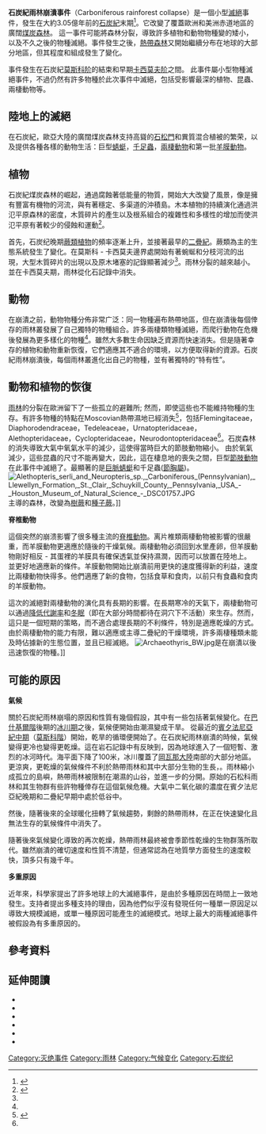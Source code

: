 {{cleanup-jargon|time=2016-11-28T08:19:30+00:00}}
{{Carboniferous graphical timeline}}
'''石炭紀雨林崩潰事件'''（Carboniferous rainforest collapse）是一個小型[[滅絕|滅絕]]事件，發生在大約3.05億年前的[[石炭紀|石炭紀]]末期<ref name="SahneyBentonFalconLang2010RainforestCollapse">{{cite journal|url=http://geology.geoscienceworld.org/cgi/content/abstract/38/12/1079|author=Sahney, S., Benton, M.J. & Falcon-Lang, H.J.|year=2010|title=Rainforest collapse triggered Pennsylvanian tetrapod diversification in Euramerica|journal=Geology|doi=10.1130/G31182.1|volume=38|pages=1079–1082|format=PDF|issue=12|bibcode=2010Geo....38.1079S|access-date=2016-11-29|archive-date=2011-10-11|archive-url=https://web.archive.org/web/20111011144357/http://geology.geoscienceworld.org/cgi/content/abstract/38/12/1079|dead-url=no}}</ref>。它改變了覆蓋歐洲和美洲赤道地區的廣闊[[煤炭森林|煤炭森林]]。 這一事件可能將森林分裂，導致許多植物和動物物種變的矮小，以及不久之後的物種滅絕。事件發生之後，[[熱帶森林|熱帶森林]]又開始繼續分布在地球的大部分地區，但其程度和組成發生了變化。

事件發生在石炭紀[[莫斯科阶|莫斯科阶]]的結束和早期[[卡西莫夫阶|卡西莫夫阶]]之間。
此事件屬小型物種滅絕事件，不過仍然有許多物種於此次事件中滅絕，包括受影響最深的植物、昆蟲、兩棲動物等。

==陸地上的滅絕==
在石炭紀，歐亞大陸的廣闊煤炭森林支持高聳的[[石松門|石松門]]和異質混合植被的繁荣，以及提供各種各樣的動物生活：巨型[[蜻蜓|蜻蜓]]，[[千足蟲|千足蟲]]，[[兩棲動物|兩棲動物]]和第一批[[羊膜動物|羊膜動物]]。

==植物==
石炭紀煤炭森林的崛起，通過腐蝕著低能量的物質，開始大大改變了風景，像是擁有豐富有機物的河流，與有著穩定、多渠道的沖積島。木本植物的持續演化通過洪氾平原森林的密度，木質碎片的產生以及根系組合的複雜性和多樣性的增加而使洪氾平原有著較少的侵蝕和運動<ref name="DaviesGibling">{{cite journal|author1=Davies, N.S.  |author2=Gibling, M. R.|year=2011|title=Evolution of fixed-channel alluvial plains in response to Carboniferous vegetation|journal=Nature Geoscience|volume=21|pages=629–633|doi=10.1038/ngeo1237|bibcode = 2011NatGe...4..629D|issue=9}}</ref>。 

首先，石炭纪晚期[[蕨類植物|蕨類植物]]的頻率逐漸上升，並接著最早的[[二疊紀|二疊紀]]。蕨類為主的生態系統發生了變化。在莫斯科 - 卡西莫夫邊界處開始有著蜿蜒和分枝河流的出現，大型木質碎片的出現以及原木堵塞的記錄顯著減少<ref name="DaviesGibling" />。雨林分裂的越來越小。並在卡西莫夫期，雨林從化石記錄中消失。

==動物==
在崩潰之前，動物物種分佈非常广泛：同一物種遍布熱帶地區，但在崩潰後每個倖存的雨林叢發展了自己獨特的物種組合。許多兩棲類物種滅絕，而爬行動物在危機後發展為更多樣化的物種<ref name="SahneyBentonFalconLang2010RainforestCollapse"/>。雖然大多數生命因缺乏資源而快速消失。但是隨著幸存的植物和動物重新恢復，它們適應其不適合的環境，以方便取得新的資源。石炭紀雨林崩潰後，每個雨林叢進化出自己的物種，並有著獨特的“特有性”。

==動物和植物的恢復==
[[雨林|雨林]]的分裂在歐洲留下了一些孤立的避難所; 然而，即使這些也不能維持物種的生存。有許多物種的特點在Moscovian熱帶濕地已經消失<ref name="Cascales-MinanaCleal2013">{{cite journal |url=http://onlinelibrary.wiley.com/doi/10.1111/ter.12086/abstract |author1=Borja Cascales-Miñana |author2=Christopher J. Cleal |year=2013 |title=The plant fossil record reflects just two great extinction events |journal=Terra Nova |doi=10.1111/ter.12086 |volume=26 |issue=3 |pages=195–200 |access-date=2016-12-06 |archive-date=2016-06-30 |archive-url=https://web.archive.org/web/20160630234558/http://onlinelibrary.wiley.com/doi/10.1111/ter.12086/abstract |dead-url=no }}</ref>，包括Flemingitaceae，Diaphorodendraceae，Tedeleaceae，Urnatopteridaceae，Alethopteridaceae，Cyclopteridaceae，Neurodontopteridaceae<ref name="Cascales-MinanaCleal2013" />。石炭森林的消失導致大氣中氧氣水平的減少，這使得當時巨大的節肢動物縮小。 由於氧氣減少，這些昆蟲的尺寸不能再變大，因此，這在棲息地的喪失之間，巨型[[節肢動物|節肢動物]]在此事件中滅絕了。最顯著的是[[巨脈蜻蜓|巨脈蜻蜓]]和千足蟲([[節胸屬|節胸屬]])。[[File:Alethopteris_serli_and_Neuropteris_sp.,_Carboniferous_(Pennsylvanian),_Llewellyn_Formation,_St._Clair,_Schuykill_County,_Pennsylvania,_USA_-_Houston_Museum_of_Natural_Science_-_DSC01757.JPG|thumb]]主導的森林，改變為[[樹蕨|樹蕨]]和[[種子蕨|種子蕨]]。]]

'''脊椎動物''' 

這個突然的崩溃影響了很多種主流的[[脊椎動物|脊椎動物]]。离片椎類兩棲動物被影響的很嚴重，而羊膜動物更適應於隨後的干燥氣候。兩棲動物必須回到水里產卵，但羊膜動物剛好相反 - 其蛋裡的羊膜具有確保透氣並保持濕潤，因而可以放置在陸地上。並更好地適應新的條件。羊膜動物開始比崩潰前用更快的速度獲得新的利益，速度比兩棲動物快得多。他們適應了新的食物，包括食草和食肉，以前只有食蟲和食肉的羊膜動物。

這次的滅絕對兩棲動物的演化具有長期的影響。在長期寒冷的天氣下，兩棲動物可以通過[[降低代謝率|降低代謝率]]和[[冬眠|冬眠]]（即在大部分時間都待在洞穴下不活動）來生存。然而，這只是一個短期的策略，而不適合處理長期的不利條件，特別是適應乾燥的方式。由於兩棲動物的能力有限，難以適應或主導二疊紀的干燥環境，許多兩棲種類未能及時佔據新的生態位置，並且已經滅絕。
[[File:Archaeothyris_BW.jpg|thumb]]是在崩潰以後迅速恢復的物種。]]

==可能的原因==
'''氣候'''

關於石炭紀雨林崩塌的原因和性質有幾個假設，其中有一些包括著氣候變化。在[[巴什基爾階|巴什基爾階]]後期的[[冰川期|冰川期]]之後，氣候便開始由潮濕變成干旱。
從最近的[[賓夕法尼亞紀中期|賓夕法尼亞紀中期]]（[[莫斯科階|莫斯科階]]）開始，乾旱的循環便開始了。在石炭紀雨林崩潰的時候，氣候變得更冷也變得更乾燥。這在岩石記錄中有反映到，因為地球進入了一個短暫、激烈的冰河時代。海平面下降了100米，冰川覆蓋了[[岡瓦那大陸|岡瓦那大陸]]南部的大部分地區。更涼爽，更乾燥的氣候條件不利於熱帶雨林和其中大部分生物的生長，。雨林縮小成孤立的島嶼，熱帶雨林被限制在潮濕的山谷，並進一步的分開。原始的石松科雨林和其生物群有些許物種倖存在這個氣候危機。大氣中二氧化碳的濃度在賓夕法尼亞紀晚期和二疊紀早期中處於低谷中。

然後，隨著後來的全球暖化扭轉了氣候趨勢，剩餘的熱帶雨林，在正在快速變化且無法生存的氣候條件中消失了。

隨著後來氣候變化導致的再次乾燥，熱帶雨林最終被會季節性乾燥的生物群落所取代。雖然崩潰的確切速度和性質不清楚，但通常認為在地質學方面發生的速度較快，頂多只有幾千年。

'''多重原因'''
 
近年來，科學家提出了許多地球上的大滅絕事件，是由於多種原因在時間上一致地發生。支持者提出多種支持的理由，因為他們似乎沒有發現任何一種單一原因足以導致大規模滅絕，或單一種原因可能產生的滅絕模式。地球上最大的兩種滅絕事件被假設為有多重原因的。

== 參考資料 ==
{{Reflist|30em}}

== 延伸閱讀 ==
* {{Cite web
 | last = Polly
 | first = David
 | title = The Carboniferous Crises
 | publisher = Department of Geological Sciences, Indiana University
 | url = http://www.indiana.edu/~g404/Lectures/Lecture%201%20-%20Carboniferous%20Crisis%20and%20Introduction%20to%20Vertebrate%20Geobiology.pdf
 | year = 2011
 | accessdate = March 2013
 | archive-date = 2013-03-20
 | archive-url = https://web.archive.org/web/20130320072216/http://www.indiana.edu/~g404/Lectures/Lecture%201%20-%20Carboniferous%20Crisis%20and%20Introduction%20to%20Vertebrate%20Geobiology.pdf
 | dead-url = no
 }}
* {{Cite web
 | last = Rincon
 | first = Paul
 | title = Rainforest collapse kickstarted reptile evolution
 | publisher = BBC News
 | url = http://www.bbc.co.uk/news/science-environment-11870322
 | date = November 2010
 | accessdate = March 2013
 | archive-date = 2016-10-17
 | archive-url = https://web.archive.org/web/20161017012446/http://www.bbc.co.uk/news/science-environment-11870322
 | dead-url = no
 }}
* {{Cite web
 | last = Mirsky
 | first = Steve
 | title = Ancient Rainforest Collapse Increased Reptile Diversity
 | publisher = Scientific American Podcast
 | url = http://www.scientificamerican.com/podcast/episode.cfm?id=ancient-rainforest-collapse-increas-10-11-30
 | date = November 2010
 | accessdate = March 2013
 | archive-date = 2013-02-17
 | archive-url = https://web.archive.org/web/20130217020743/http://www.scientificamerican.com/podcast/episode.cfm?id=ancient-rainforest-collapse-increas-10-11-30
 | dead-url = no
 }}
* {{Cite web
 | last = Falcon-Lang
 | first = Howard
 | title = Brave new reptilian world
 | publisher = Planet Earth Online
 | url = http://planetearth.nerc.ac.uk/features/story.aspx?id=885
 | date = December 2010
 | accessdate = March 2013
 | archive-date = 2012-07-03
 | archive-url = https://web.archive.org/web/20120703105239/http://planetearth.nerc.ac.uk/features/story.aspx?id=885
 | dead-url = no
 }}
* {{Cite web
 | title = Carboniferous climates and amniote origins
 | publisher = Palaeobiology and Biodiversity Research Group, Department of Earth Sciences, University of Bristol
 | url = http://palaeo.gly.bris.ac.uk/macro/Carb.html
 | date = April 2011
 | accessdate = March 2013
 | archive-url = https://web.archive.org/web/20170325021000/http://palaeo.gly.bris.ac.uk/macro/Carb.html
 | archive-date = 2017-03-25
 | dead-url = yes
 }}
* {{Cite web
 | last = Pritchard
 | first = Hamish
 | title = Early forests tamed wild rivers
 | publisher = BBC News
 | url = http://www.bbc.co.uk/news/science-environment-14621934
 | date = August 2011
 | accessdate = March 2013
 | archive-date = 2019-10-19
 | archive-url = https://web.archive.org/web/20191019130425/https://www.bbc.co.uk/news/science-environment-14621934
 | dead-url = no
 }}

{{滅絕事件}}
[[Category:灭绝事件|Category:灭绝事件]]
[[Category:雨林|Category:雨林]]
[[Category:气候变化|Category:气候变化]]
[[Category:石炭纪|Category:石炭纪]]